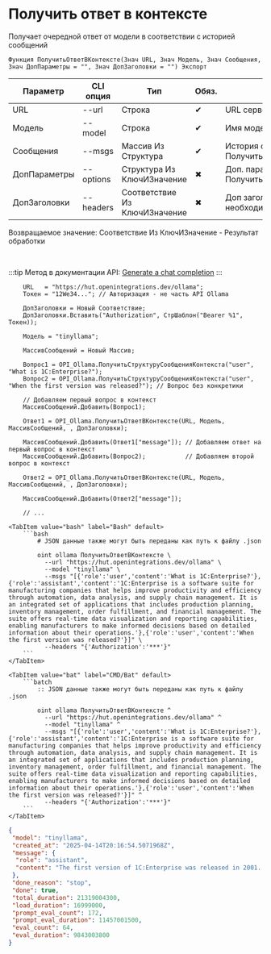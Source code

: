 ﻿---
sidebar_position: 3
description: Получить ответ в контексте и другие функции для работы с Ollama в Открытом пакете интеграций - бесплатной open-source библиотеке интеграций для 1С:Предприятие 8, OneScript и CLI
keywords: [1C, 1С, 1С:Предприятие, 1С:Предприятие 8.3, API, Интеграция, Сервисы, Обмен, OneScript, CLI, Ollama]
---


# Получить ответ в контексте
 Получает очередной ответ от модели в соответствии с историей сообщений



`Функция ПолучитьОтветВКонтексте(Знач URL, Знач Модель, Знач Сообщения, Знач ДопПараметры = "", Знач ДопЗаголовки = "") Экспорт`

  | Параметр | CLI опция | Тип | Обяз. | Назначение |
  |-|-|-|-|-|
  | URL | --url | Строка | &#x2714; | URL сервера Ollama |
  | Модель | --model | Строка | &#x2714; | Имя модели |
  | Сообщения | --msgs | Массив Из Структура | &#x2714; | История сообщений. См. ПолучитьСтруктуруСообщенияКонтекста |
  | ДопПараметры | --options | Структура Из КлючИЗначение | &#x2716; | Доп. параметры. См. ПолучитьСтруктуруПараметровЗапроса |
  | ДопЗаголовки | --headers | Соответствие Из КлючИЗначение | &#x2716; | Доп заголовки запроса, если необходимо |

  
  Возвращаемое значение:   Соответствие Из КлючИЗначение - Результат обработки

<br/>

:::tip
Метод в документации API: [Generate a chat completion](https://github.com/ollama/ollama/blob/main/docs/api.md#generate-a-chat-completion)
:::
<br/>



```bsl title="Пример использования для 1С:Предприятие/OneScript"
    URL   = "https://hut.openintegrations.dev/ollama";
    Токен = "12We34..."; // Авторизация - не часть API Ollama

    ДопЗаголовки = Новый Соответствие;
    ДопЗаголовки.Вставить("Authorization", СтрШаблон("Bearer %1", Токен));

    Модель = "tinyllama";

    МассивСообщений = Новый Массив;

    Вопрос1 = OPI_Ollama.ПолучитьСтруктуруСообщенияКонтекста("user", "What is 1C:Enterprise?");
    Вопрос2 = OPI_Ollama.ПолучитьСтруктуруСообщенияКонтекста("user", "When the first version was released?"); // Вопрос без конкретики

    // Добавляем первый вопрос в контекст
    МассивСообщений.Добавить(Вопрос1);

    Ответ1 = OPI_Ollama.ПолучитьОтветВКонтексте(URL, Модель, МассивСообщений, , ДопЗаголовки);

    МассивСообщений.Добавить(Ответ1["message"]); // Добавляем ответ на первый вопрос в контекст
    МассивСообщений.Добавить(Вопрос2);           // Добавляем второй вопрос в контекст

    Ответ2 = OPI_Ollama.ПолучитьОтветВКонтексте(URL, Модель, МассивСообщений, , ДопЗаголовки);

    МассивСообщений.Добавить(Ответ2["message"]);

    // ...
```
    

 <Tabs>
  
    <TabItem value="bash" label="Bash" default>
        ```bash
            # JSON данные также могут быть переданы как путь к файлу .json
            
            oint ollama ПолучитьОтветВКонтексте \
              --url "https://hut.openintegrations.dev/ollama" \
              --model "tinyllama" \
              --msgs "[{'role':'user','content':'What is 1C:Enterprise?'},{'role':'assistant','content':'1C:Enterprise is a software suite for manufacturing companies that helps improve productivity and efficiency through automation, data analysis, and supply chain management. It is an integrated set of applications that includes production planning, inventory management, order fulfillment, and financial management. The suite offers real-time data visualization and reporting capabilities, enabling manufacturers to make informed decisions based on detailed information about their operations.'},{'role':'user','content':'When the first version was released?'}]" \
              --headers "{'Authorization':'***'}"
        ```
    </TabItem>
  
    <TabItem value="bat" label="CMD/Bat" default>
        ```batch
            :: JSON данные также могут быть переданы как путь к файлу .json
            
            oint ollama ПолучитьОтветВКонтексте ^
              --url "https://hut.openintegrations.dev/ollama" ^
              --model "tinyllama" ^
              --msgs "[{'role':'user','content':'What is 1C:Enterprise?'},{'role':'assistant','content':'1C:Enterprise is a software suite for manufacturing companies that helps improve productivity and efficiency through automation, data analysis, and supply chain management. It is an integrated set of applications that includes production planning, inventory management, order fulfillment, and financial management. The suite offers real-time data visualization and reporting capabilities, enabling manufacturers to make informed decisions based on detailed information about their operations.'},{'role':'user','content':'When the first version was released?'}]" ^
              --headers "{'Authorization':'***'}"
        ```
    </TabItem>
</Tabs>


```json title="Результат"
{
 "model": "tinyllama",
 "created_at": "2025-04-14T20:16:54.5071968Z",
 "message": {
  "role": "assistant",
  "content": "The first version of 1C:Enterprise was released in 2001. However, the latest version (version 21) was released in 2021. The company has continued to make minor updates and upgrades to the software over time, including bug fixes and improvements."
 },
 "done_reason": "stop",
 "done": true,
 "total_duration": 21319004300,
 "load_duration": 16999000,
 "prompt_eval_count": 172,
 "prompt_eval_duration": 11457001500,
 "eval_count": 64,
 "eval_duration": 9843003800
}
```
